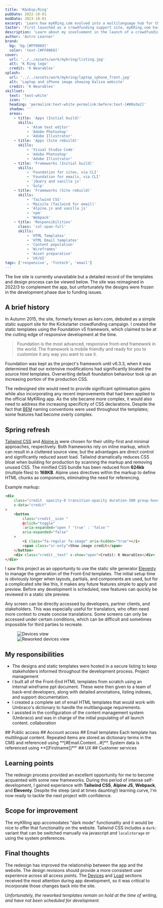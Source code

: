 ```yaml
---
title: 'K&nbsp;Ring'
pubDate: 2022-10-01
modDate: 2023-10-01
excerpt: 'Learn how myKRing.com evolved into a multilanguage hub for the K Ring product'
taster: 'First launched as a crowdfunding support site, myKRing.com has evolved to a multilanguage hub for the K Ring product'
description: 'Learn about my involvement in the launch of a crowdfunding support site and how I continued to contribute as it evolved into a multilingual hub for the K Ring product.'
author: 'Astro Learner'
brand: 
  bg: 'bg-[#FF0069]'
  color: 'text-[#FF0069]'
cover:
  url: '../../assets/work/mykring/listing.jpg'
  alt: 'K Ring logo'
  credit: 'K Wearables'
splash:
  url: '../../assets/work/mykring/laptop_iphone_front.jpg'
  alt: 'Laptop and iPhone image showing Kalixa website'
  credit: 'K Wearables'
skillset:
  text: 'text-white'
  icon: ''
  heading: 'permalink:text-white permalink:before:text-[#00a3e2]'
  shadow: ''
  areas:
    - title: 'Apps (Initial build)'
      skills:
          - 'Atom text editor'
          - 'Adobe Photoshop'
          - 'Adobe Illustrator'
    - title: 'Apps (Site rebuild)'
      skills:
          - 'Visual Studio Code'
          - 'Adobe Photoshop'
          - 'Adobe Illustrator'
    - title: 'Frameworks (Initial build)'
      skills:
          - 'Foundation for sites, via CLI'
          - 'Foundation for emails, via CLI'
          - 'jQuery and vanilla js'
          - 'Gulp'
    - title: 'Frameworks (Site rebuild)'
      skills:
          - 'Tailwind CSS'
          - 'Maizzle (Tailwind for email)'
          - 'Alpine.js and vanilla js'
          - 'npm'
          - 'Webpack'
    - title: 'Responsibilities'
      class: 'col-span-full'
      skills:
          - 'HTML Templates'
          - 'HTML Email templates'
          - 'Content population'
          - 'Wireframes'
          - 'Asset preparation'
          - 'UX/UI'
tags: ['responsive', 'fintech', 'email']
---
```



<Note theme="attention" display="block" hasIcon={true}>
The live site is currently unavailable but a detailed record of the templates and design process can be viewed below. The site was reimagined in 2022/3 to complement the app, but unfortunately the designs were frozen in the development phase due to funding issues.
</Note>



## A brief history

In Autumn 2015, the site, formerly known as kerv.com, debuted as a simple static support site for the Kickstarter crowdfunding campaign. I created the static templates using the Foundation v5 framework, which claimed to be at the cutting edge of responsive development at the time.

> Foundation is the most advanced, responsive front-end framework in the world. The framework is mobile friendly and ready for you to customize it any way you want to use it.

Foundation was kept as the project's framework until v6.3.3, when it was determined that our extensive modifications had significantly bloated the source html templates. Overwriting default foundation behaviour took up an increasing portion of the production CSS.

The redesigned site would need to provide significant optimisation gains while also incorporating any recent improvements that had been applied to the official MyKRing app. As the site became more complex, it would also need to address the increasing specificity of CSS declarations. Despite the fact that [BEM](https://getbem.com/introduction/) naming conventions were used throughout the templates; some features had become overly complex.

## Spring refresh

[Tailwind CSS](https://tailwindcss.com/) and [Alpine.js](https://alpinejs.dev/) were chosen for their utility-first and minimal approaches, respectively. Both frameworks rely on inline markup, which can result in a cluttered source view, but the advantages are direct control and significantly reduced asset load.
Tailwind dramatically reduces CSS bloat when building for production by scanning the markup and removing unused CSS. The minified CSS bundle has been reduced from **624kb** (multiple files) to **168KB**. Alpine uses directives within the markup to define HTML chunks as components, eliminating the need for referencing.

Example markup:

```html
<div
    class="credit  opacity-0 transition-opacity duration-300 group-hover:opacity-100"
    x-data="credit"
>
    <button
        class="credit__icon "
        @click="toggle"
        :aria-expanded="open ? 'true' : 'false'"
        aria-expanded="false"
    >
        <i class="fa-regular fa-image" aria-hidden="true"></i>
        <span class="sr-only">Show image credit</span>
    </button>
    <div class="credit__text" x-show="open">Credit: K Wearables</div>
</div>
```

I saw this project as an opportunity to use the static site generator [Eleventy](https://www.11ty.dev/) to manage the generation of the Front-End templates. The initial setup time is obviously longer when layouts, partials, and components are used, but for a complicated site like this, it makes any future features simple to apply and preview. Before any development is scheduled, new features can quickly be reviewed in a static site preview.

Any screen can be directly accessed by developers, partner clients, and stakeholders. This was especially useful for translators, who often need more context to create concise translations. Some screens can only be accessed under certain conditions, which can be difficult and sometimes impossible for third parties to recreate.

<Figure x-data="{compare: true}" grid={['flex flex-col md:flex-row items-center gap-8', utilities.tramline.all]} caption='Unnecessary elements from the online responsive version (left) were stripped out to streamline the app layout (middle and right)' credit={frontmatter.title}>
  <div class="transition-all duration-300" x-bind:class="compare ? 'w-1/3' : 'w-full md:w-2/3'" x-on:click="compare = ! compare">
  <Image src={devices} alt="Devices view" class="w-full h-auto shadow-md border border-outline hover:cursor-pointer" />
  </div>
  <div class="transition-all duration-300" x-bind:class="compare ? 'w-full md:w-2/3' : 'w-1/3'" x-on:click="compare = ! compare">
  <Image src={devices_reworked} alt="Reworked devices view" class="w-full h-auto shadow-md border border-outline hover:cursor-pointer" />
  </div>
</Figure>

## My responsibilities

-   The designs and static templates were hosted in a secure listing to keep stakeholders informed throughout the development process. <span class="label label--info !m-0">Project management</span>
-   I built all of the Front-End HTML templates from scratch using an internal wireframe ppt document. These were then given to a team of back-end developers, along with detailed annotations, listing indexes, and support documentation.
-   I created a complete set of email HTML templates that would work with Umbraco's dictionary to handle the multilanguage requirements.
-   I assisted in the configuration of the content management system (Umbraco) and was in charge of the initial populating of all launch content. <span class="label label--info !m-0">collaboration</span>

<Gallery collection='gPublic' data={data} >
<Fragment slot="title">
## Public access
</Fragment>
</Gallery>

<Gallery collection='gAccount' data={data} >
<Fragment slot="title">
## Account access
</Fragment>
</Gallery>

<Gallery collection='gEmail' data={data} >
<Fragment slot="title">
## Email templates
</Fragment>
Each template has multilingual content. Repeated items are stored as dictionary terms in the CMS and referenced using **[#Email.Content...#]**. System data is referenced using **[[Firstname]]**'
</Gallery>



<Gallery collection='gUx' data={data} >
<Fragment slot="title">
## UX
</Fragment>
</Gallery>


<Gallery collection='gCs' data={data} >
<Fragment slot="title">
## Customer services
</Fragment>
</Gallery>

## Learning points

The redesign process provided an excellent opportunity for me to become acquainted with some new frameworks. During this period of intense self-development, I gained experience with **Tailwind CSS**, **Alpine JS**, **Webpack**, and **Eleventy**. Despite the steep (and at times daunting!) learning curve, I'm now ready to tackle the next project with confidence.

## Scope for improvement

The myKRing app accomodates "dark mode" functionality and it would be nice to offer that functionality on the website. Tailwind CSS includes a `dark:` variant that can be switched manually via javascript and `localstorage` or using the system preferences.

<BlockPicture src={block__cyclist_40} class="my-0" alt="Close up of K Ring and cyclist" credit={frontmatter.title} wrapper={true} />

## Final thoughts

The redesign has improved the relationship between the app and the website. The design revisions should provide a more consistent user experience across all access points. The [Devices](#account-access) and [Load](#ux) sections received the most attention during app development, so it was critical to incorporate those changes back into the site.

_Unfortunately, the reworked templates remain on hold at the time of writing, and have not been scheduled for development._

